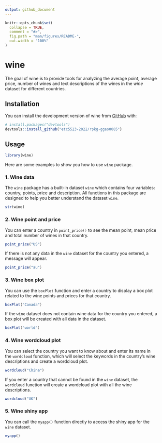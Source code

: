 ```yaml
---
output: github_document
---
```


<!-- README.md is generated from README.Rmd. Please edit that file -->

```r
knitr::opts_chunk$set(
  collapse = TRUE,
  comment = "#>",
  fig.path = "man/figures/README-",
  out.width = "100%"
)
```

# wine

<!-- badges: start -->
<!-- badges: end -->

The goal of wine is to provide tools for analyzing the average point, average price, number of wines and text descriptions of the wines in the *wine* dataset for different countries. 

## Installation

You can install the development version of wine from [GitHub](https://github.com/) with:

``` r
# install.packages("devtools")
devtools::install_github("etc5523-2022/rpkg-ggao0005")
```

## Usage

```r
library(wine)
```

Here are some examples to show you how to use `wine` package.

### 1. Wine data

The `wine` package has a built-in dataset `wine` which contains four variables: country, points, price and description. All functions in this package are designed to help you better understand the dataset `wine`.

```r
str(wine)
```

### 2. Wine point and price

You can enter a country in `point_price()` to see the mean point, mean price and total number of wines in that country.

```r
point_price("US")
```

If there is not any data in the `wine` dataset for the country you entered, a message will appear.

```r
point_price("au")
```

### 3. Wine box plot

You can use the `boxPlot` function and enter a country to display a box plot related to the wine points and prices for that country.

```r
boxPlot("Canada")
```

If the `wine` dataset does not contain wine data for the country you entered, a box plot will be created with all data in the dataset.

```r
boxPlot("world")
```

### 4. Wine wordcloud plot

You can select the country you want to know about and enter its name in the `wordcloud` function, which will select the keywords in the country's wine descriptions and create a wordcloud plot.

```r
wordcloud("China")
```

If you enter a country that cannot be found in the `wine` dataset, the `wordcloud` function will create a wordcloud plot with all the wine descriptions.

```r
wordcloud("UK")
```

### 5. Wine shiny app

You can call the `myapp()` function directly to access the shiny app for the `wine` dataset.

```r
myapp()
```


